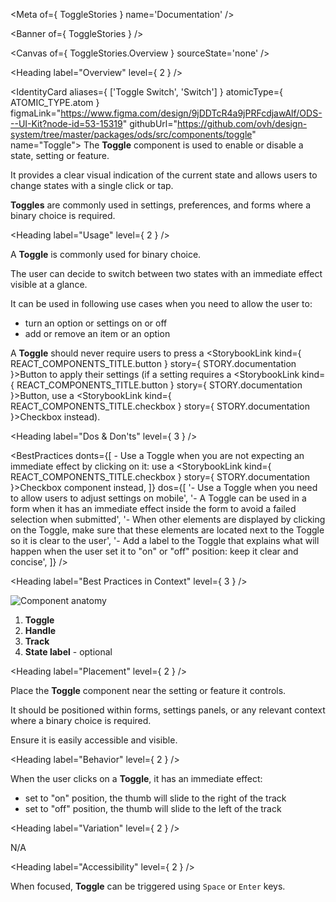 
<Meta of={ ToggleStories } name='Documentation' />

<Banner of={ ToggleStories } />

<Canvas of={ ToggleStories.Overview } sourceState='none' />

<Heading label="Overview" level={ 2 } />

<IdentityCard aliases={ ['Toggle Switch', 'Switch'] }
              atomicType={ ATOMIC_TYPE.atom }
              figmaLink="https://www.figma.com/design/9jDDTcR4a9jPRFcdjawAlf/ODS---UI-Kit?node-id=53-15319"
              githubUrl="https://github.com/ovh/design-system/tree/master/packages/ods/src/components/toggle"
              name="Toggle">
  The **Toggle** component is used to enable or disable a state, setting or feature.

  It provides a clear visual indication of the current state and allows users to change states with a single click or
  tap.

  **Toggles** are commonly used in settings, preferences, and forms where a binary choice is required.
</IdentityCard>

<Heading label="Usage" level={ 2 } />

A **Toggle** is commonly used for binary choice.

The user can decide to switch between two states with an immediate effect visible at a glance.

It can be used in following use cases when you need to allow the user to:
- turn an option or settings on or off
- add or remove an item or an option

A **Toggle** should never require users to press a <StorybookLink kind={ REACT_COMPONENTS_TITLE.button } story={ STORY.documentation }>Button</StorybookLink> to apply their settings (if a setting requires a <StorybookLink kind={ REACT_COMPONENTS_TITLE.button } story={ STORY.documentation }>Button</StorybookLink>, use a <StorybookLink kind={ REACT_COMPONENTS_TITLE.checkbox } story={ STORY.documentation }>Checkbox</StorybookLink> instead).

<Heading label="Dos & Don'ts" level={ 3 } />

<BestPractices
  donts={[
    <span>- Use a Toggle when you are not expecting an immediate effect by clicking on it: use a <StorybookLink kind={ REACT_COMPONENTS_TITLE.checkbox } story={ STORY.documentation }>Checkbox</StorybookLink> component instead</span>,
  ]}
  dos={[
    '- Use a Toggle when you need to allow users to adjust settings on mobile',
    '- A Toggle can be used in a form when it has an immediate effect inside the form to avoid a failed selection when submitted',
    '- When other elements are displayed by clicking on the Toggle, make sure that these elements are located next to the Toggle so it is clear to the user',
    '- Add a label to the Toggle that explains what will happen when the user set it to "on" or "off" position: keep it clear and concise',
  ]}
/>

<Heading label="Best Practices in Context" level={ 3 } />

![Component anatomy](components/toggle/anatomy.png "Component anatomy")

1. **Toggle**
2. **Handle**
3. **Track**
4. **State label** - optional

<Heading label="Placement" level={ 2 } />

Place the **Toggle** component near the setting or feature it controls.

It should be positioned within forms, settings panels, or any relevant context where a binary choice is required.

Ensure it is easily accessible and visible.

<Heading label="Behavior" level={ 2 } />

When the user clicks on a **Toggle**, it has an immediate effect:
- set to "on" position, the thumb will slide to the right of the track
- set to "off" position, the thumb will slide to the left of the track

<Heading label="Variation" level={ 2 } />

N/A

<Heading label="Accessibility" level={ 2 } />

When focused, **Toggle** can be triggered using `Space` or `Enter` keys.
